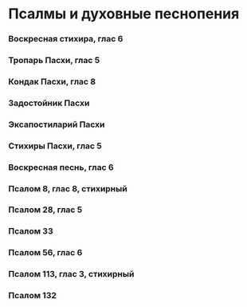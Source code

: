 
# Псалмы и духовные песнопения

### Воскресная стихира, глас 6

<MdxLoader src="Shared/EasterStihira" />

### Тропарь Пасхи, глас 5

<MdxLoader src="Shared/EasterTroparion" />

### Кондак Пасхи, глас 8

<MdxLoader src="Shared/EasterKondak" />

### Задостойник Пасхи

<MdxLoader src="Shared/EasterZadostoynik" />

### Эксапостиларий Пасхи

<MdxLoader src="Shared/EasterExapostilariy" />

### Стихиры Пасхи, глас 5

<MdxLoader src="Shared/EasterStihiri" />

### Воскресная песнь, глас 6

<MdxLoader src="Shared/VoskresnayaPesn" />

### Псалом 8, глас 8, стихирный

<MdxLoader src="Shared/Psalm8" />

### Псалом 28, глас 5

<MdxLoader src="Shared/Psalm28sokr" />

### Псалом 33

<MdxLoader src="Shared/Psalm33" />

### Псалом 56, глас 6

<MdxLoader src="Shared/Psalm56sokr" />

### Псалом 113, глас 3, стихирный

<MdxLoader src="Shared/Psalm113sokr" />

### Псалом 132

<MdxLoader src="Shared/Psalm132sokr" />
